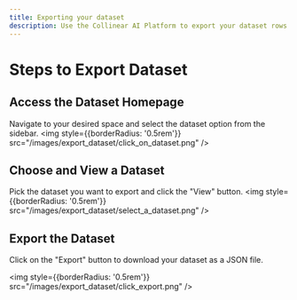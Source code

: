 ```yaml
---
title: Exporting your dataset
description: Use the Collinear AI Platform to export your dataset rows in a JSON file
---
```

# Steps to Export Dataset

## Access the Dataset Homepage
Navigate to your desired space and select the dataset option from the sidebar.
<img
    style={{borderRadius: '0.5rem'}}
    src="/images/export_dataset/click_on_dataset.png"
/>

## Choose and View a Dataset
Pick the dataset you want to export and click the "View" button.
<img
    style={{borderRadius: '0.5rem'}}
    src="/images/export_dataset/select_a_dataset.png"
/>

## Export the Dataset

Click on the "Export" button to download your dataset as a JSON file.

<img
    style={{borderRadius: '0.5rem'}}
    src="/images/export_dataset/click_export.png"
/>